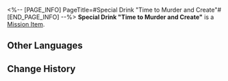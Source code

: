 <%-- [PAGE_INFO]
PageTitle=#Special Drink "Time to Murder and Create"#
[END_PAGE_INFO] --%>
{{Item Infobox
|id          = 150024
|image       = Item Special Drink Time to Murder and Create.png{{subst:void|<!--$UPLOAD:<<SpriteOutput/ItemFigures/150024.png>-<Item Special Drink Time to Murder and Create.png>-<Item Icons>>-->}}
|type        = Mission Item
|invCategory = Missions
|rarity      = 3
|effect      = 
|description = A special concoction tailored exclusively for you by the drinksmith Gallagher.
}}
{{Description|''"Raise this glass of 'Time to Murder and Create' in your honor, innovator &mdash;"<br />"To great vengeance."''}}
'''Special Drink "Time to Murder and Create"''' is a [[Mission Item]].

==Other Languages==
{{Other Languages
|en   = Special Drink "Time to Murder and Create"
|zhs  = 特调「谋杀与创造之时」
|zht  = 特調「謀殺與創造之時」
|ja   = 特製モクテル「謀殺と創造の時」
|ko   = 스페셜 블렌드 「살인과 창조의 시간」
|es   = Bebida especial "Tiempo de asesinar y crear"
|fr   = Boisson spéciale «&nbsp;Cadavre exquis&nbsp;»
|ru   = Особый напиток «Время убивать и созидать»
|th   = เครื่องดื่มสูตรพิเศษ "ช่วงเวลาแห่งการเข่นฆ่าและสร้างสรรค์"
|vi   = Thức Uống Đặc Sắc "Thời Gian Mưu Sát Và Sáng Tạo"
|de   = Spezialgetränk „Drei am Haken“
|id   = Racikan Khusus "Momen Pembunuhan dan Penciptaan"
|pt   = Drinque especial "Hora de Matar e Criar"
}}

==Change History==
{{Change History|2.1}}